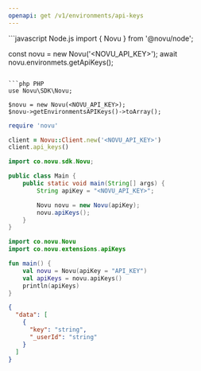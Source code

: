 ```yaml
---
openapi: get /v1/environments/api-keys
---
```


<Snippet file="apikey-warning.mdx" />

<RequestExample>
```javascript Node.js
import { Novu } from '@novu/node';

const novu = new Novu('<NOVU_API_KEY>');
await novu.environmets.getApiKeys();
```

```php PHP
use Novu\SDK\Novu;

$novu = new Novu(<NOVU_API_KEY>);
$novu->getEnvironmentsAPIKeys()->toArray();
```

```ruby Ruby
require 'novu'

client = Novu::Client.new('<NOVU_API_KEY>')
client.api_keys()
```

```java Java
import co.novu.sdk.Novu;

public class Main {
    public static void main(String[] args) {
        String apiKey = "<NOVU_API_KEY>";

        Novu novu = new Novu(apiKey);
        novu.apiKeys();
    }
}
```

```kotlin Kotlin
import co.novu.Novu
import co.novu.extensions.apiKeys

fun main() {
    val novu = Novu(apiKey = "API_KEY")
    val apiKeys = novu.apiKeys()
    println(apiKeys)
}
```

</RequestExample>

<ResponseExample>

```json Response
{
  "data": [
    {
      "key": "string",
      "_userId": "string"
    }
  ]
}
```

</ResponseExample>